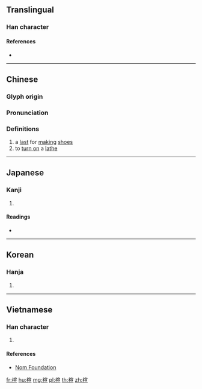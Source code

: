 {{character info/new}}
==Translingual==

===Han character===
{{Han char|rn=75|rad=木|as=09|sn=13|four=43916|canj=DJMM|ids=⿰木宣}}

====References====
* {{Han ref|kx=0540.180|dkj=15159|dj=0928.040|hdz=21255.090|uh=6966|ud=26982|bh=DDC9|bd=56777}}

----

==Chinese==
{{zh-forms}}

===Glyph origin===
{{Han etym}}

===Pronunciation===
{{zh-pron
|m=xuàn
|c=hyun3
|mc=y
|oc=y
|ma=
|cat=n,v
}}

===Definitions===
{{zh-hanzi}}

# a [[last]] for [[making]] [[shoe]]s
# to [[turn on]] a [[lathe]]

----

==Japanese==

===Kanji===
{{ja-kanji|grade=|rs=木09}}

# {{defn|lang=ja|sort=木09}}

====Readings====
* {{ja-readings|on=[[けん]] (ken)|kun=}}

----

==Korean==

===Hanja===
{{ko-hanja|hangeul=원|eumhun=|rv=won|mr=wŏn|y=wen}}

# {{defn|lang=ko|sort=木09}}

----

==Vietnamese==

===Han character===
{{vi-readings|rs=木09| hanviet = huyễn}}

# {{defn|lang=vi|sort=木09}}

====References====
*[http://nomfoundation.org/common/nom_details.php?codepoint=6966 Nom Foundation]

[[fr:楦]]
[[hu:楦]]
[[mg:楦]]
[[pl:楦]]
[[th:楦]]
[[zh:楦]]